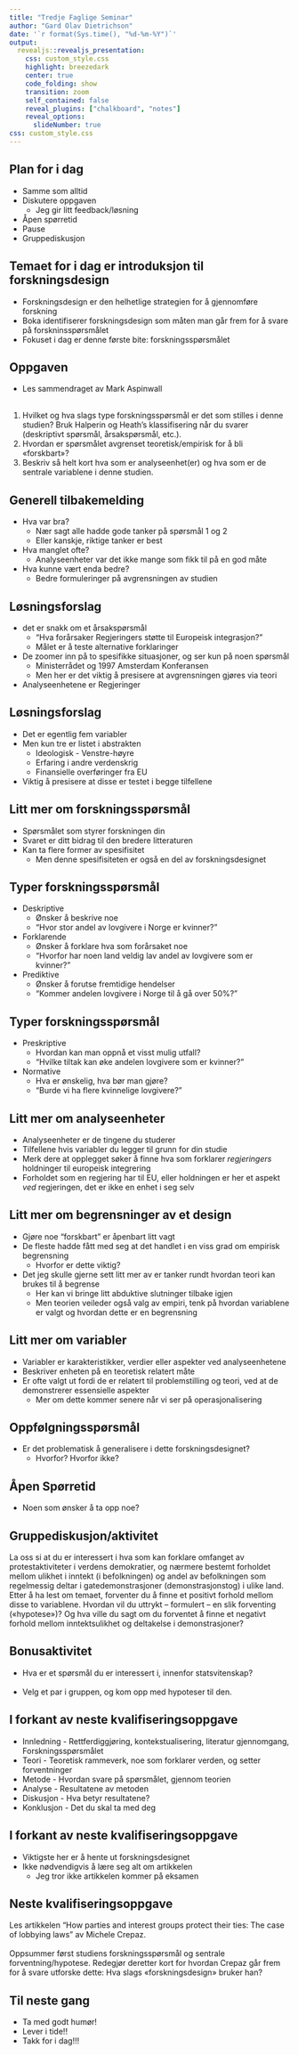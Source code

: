 ```yaml
---
title: "Tredje Faglige Seminar"
author: "Gard Olav Dietrichson"
date: '`r format(Sys.time(), "%d-%m-%Y")`'
output:
  revealjs::revealjs_presentation:
    css: custom_style.css
    highlight: breezedark
    center: true
    code_folding: show
    transition: zoom
    self_contained: false
    reveal_plugins: ["chalkboard", "notes"]
    reveal_options:
      slideNumber: true
css: custom_style.css
---
```


## Plan for i dag

- Samme som alltid
- Diskutere oppgaven 
  - Jeg gir litt feedback/løsning
- Åpen spørretid
- Pause
- Gruppediskusjon

## Temaet for i dag er introduksjon til forskningsdesign

- Forskningsdesign er den helhetlige strategien for å gjennomføre forskning
- Boka identifiserer forskningsdesign som måten man går frem for å svare på forskninsspørsmålet
- Fokuset i dag er denne første bite: forskningsspørsmålet

## Oppgaven

- Les sammendraget av Mark Aspinwall
<br> <br>
1. Hvilket og hva slags type forskningsspørsmål er det som stilles i denne studien? Bruk Halperin og Heath’s klassifisering når du svarer (deskriptivt spørsmål, årsakspørsmål, etc.).
2. Hvordan er spørsmålet avgrenset teoretisk/empirisk for å bli «forskbart»?
3. Beskriv så helt kort hva som er analyseenhet(er) og hva som er de sentrale variablene i denne studien.

## Generell tilbakemelding

- Hva var bra?
  - Nær sagt alle hadde gode tanker på spørsmål 1 og 2
  - Eller kanskje, riktige tanker er best
- Hva manglet ofte?
  - Analyseenheter var det ikke mange som fikk til på en god måte
- Hva kunne vært enda bedre?
  - Bedre formuleringer på avgrensningen av studien

## Løsningsforslag

- det er snakk om et årsakspørsmål
  - "Hva forårsaker Regjeringers støtte til Europeisk integrasjon?"
  - Målet er å teste alternative forklaringer
- De zoomer inn på to spesifikke situasjoner, og ser kun på noen spørsmål
  - Ministerrådet og 1997 Amsterdam Konferansen
  - Men her er det viktig å presisere at avgrensningen gjøres via teori
- Analyseenhetene er Regjeringer

## Løsningsforslag

- Det er egentlig fem variabler 
- Men kun tre er listet i abstrakten 
  - Ideologisk - Venstre-høyre
  - Erfaring i andre verdenskrig
  - Finansielle overføringer fra EU
- Viktig å presisere at disse er testet i begge tilfellene

## Litt mer om forskningsspørsmål

- Spørsmålet som styrer forskningen din
- Svaret er ditt bidrag til den bredere litteraturen
- Kan ta flere former av spesifisitet
  - Men denne spesifisiteten er også en del av forskningsdesignet
  
## Typer forskningsspørsmål

- Deskriptive
  - Ønsker å beskrive noe
  - "Hvor stor andel av lovgivere i Norge er kvinner?"
- Forklarende
  - Ønsker å forklare hva som forårsaket noe
  - "Hvorfor har noen land veldig lav andel av lovgivere som er kvinner?"
- Prediktive
  - Ønsker å forutse fremtidige hendelser
  - "Kommer andelen lovgivere i Norge til å gå over 50%?"

## Typer forskningsspørsmål

- Preskriptive
  - Hvordan kan man oppnå et visst mulig utfall?
  - "Hvilke tiltak kan øke andelen lovgivere som er kvinner?"
- Normative
  - Hva er ønskelig, hva bør man gjøre?
  - "Burde vi ha flere kvinnelige lovgivere?"

## Litt mer om analyseenheter

- Analyseenheter er de tingene du studerer
- Tilfellene hvis variabler du legger til grunn for din studie
- Merk dere at opplegget søker å finne hva som forklarer *regjeringers* holdninger til europeisk integrering
- Forholdet som en regjering har til EU, eller holdningen er her et aspekt *ved* regjeringen, det er ikke en enhet i seg selv

## Litt mer om begrensninger av et design

- Gjøre noe "forskbart" er åpenbart litt vagt
- De fleste hadde fått med seg at det handlet i en viss grad om empirisk begrensning
  - Hvorfor er dette viktig?
- Det jeg skulle gjerne sett litt mer av er tanker rundt hvordan teori kan brukes til å begrense
  - Her kan vi bringe litt abduktive slutninger tilbake igjen
  - Men teorien veileder også valg av empiri, tenk på hvordan variablene er valgt og hvordan dette er en begrensning

## Litt mer om variabler

- Variabler er karakteristikker, verdier eller aspekter ved analyseenhetene
- Beskriver enheten på en teoretisk relatert måte
- Er ofte valgt ut fordi de er relatert til problemstilling og teori, ved at de demonstrerer essensielle aspekter
  - Mer om dette kommer senere når vi ser på operasjonalisering

## Oppfølgningsspørsmål

- Er det problematisk å generalisere i dette forskningsdesignet?
  - Hvorfor? Hvorfor ikke?

## Åpen Spørretid

- Noen som ønsker å ta opp noe?

## Gruppediskusjon/aktivitet

La oss si at du er interessert i hva som kan forklare omfanget av protestaktiviteter i verdens demokratier, og nærmere bestemt forholdet mellom ulikhet i inntekt (i befolkningen) og andel av befolkningen som regelmessig deltar i gatedemonstrasjoner (demonstrasjonstog) i ulike land. Etter å ha lest om temaet, forventer du å finne et positivt forhold mellom disse to variablene. Hvordan vil du uttrykt – formulert – en slik forventing («hypotese»)? Og hva ville du sagt om du forventet å finne et negativt forhold mellom inntektsulikhet og deltakelse i demonstrasjoner?

## Bonusaktivitet

- Hva er et spørsmål du er interessert i, innenfor statsvitenskap?
<br> <br>
- Velg et par i gruppen, og kom opp med hypoteser til den. 

## I forkant av neste kvalifiseringsoppgave

- Innledning - Rettferdiggjøring, kontekstualisering, literatur gjennomgang, Forskningsspørsmålet
- Teori - Teoretisk rammeverk, noe som forklarer verden, og setter forventninger
- Metode - Hvordan svare på spørsmålet, gjennom teorien
- Analyse - Resultatene av metoden
- Diskusjon - Hva betyr resultatene?
- Konklusjon - Det du skal ta med deg

## I forkant av neste kvalifiseringsoppgave

- Viktigste her er å hente ut forskningsdesignet
- Ikke nødvendigvis å lære seg alt om artikkelen
  - Jeg tror ikke artikkelen kommer på eksamen

## Neste kvalifiseringsoppgave

Les artikkelen “How parties and interest groups protect their ties: The case of lobbying laws” av Michele Crepaz.
<br> <br>
Oppsummer først studiens forskningsspørsmål og sentrale forventning/hypotese. Redegjør deretter kort for hvordan Crepaz går frem for å svare utforske dette: Hva slags «forskningsdesign» bruker han?

## Til neste gang

- Ta med godt humør!
- Lever i tide!!
- Takk for i dag!!!